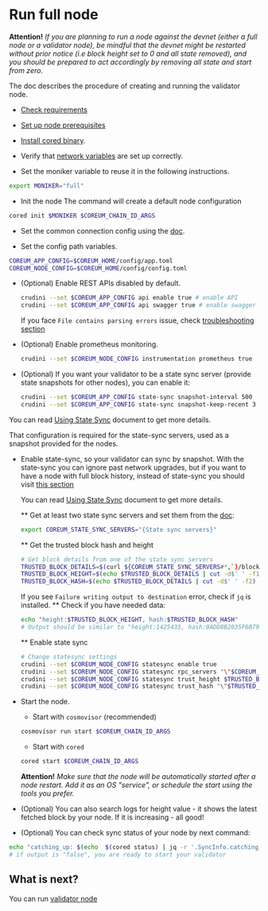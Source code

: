 # Run full node

**Attention!** *If you are planning to run a node against the devnet (either a full node or a validator node), 
be mindful that the devnet might be restarted without prior notice (i.e block height set to 0 and all state removed), 
and you should be prepared to act accordingly by removing all state and start from zero.*

The doc describes the procedure of creating and running the validator node.

* [Check requirements](/docs/become-validator/essentials/system-requirements)

* [Set up node prerequisites](/docs/become-validator/essentials/node-prerequisites)

* [Install cored binary](/docs/become-validator/essentials/install-cored).

* Verify that [network variables](/docs/become-validator/essentials/network-variables) are set up correctly.

* Set the moniker variable to reuse it in the following instructions.
```bash
export MONIKER="full"
```

* Init the node
The command will create a default node configuration
```bash
cored init $MONIKER $COREUM_CHAIN_ID_ARGS
```

* Set the common connection config using the [doc](/docs/become-validator/essentials/connection-config).

* Set the config path variables.

```bash
COREUM_APP_CONFIG=$COREUM_HOME/config/app.toml
COREUM_NODE_CONFIG=$COREUM_HOME/config/config.toml
```

* (Optional) Enable REST APIs disabled by default.
  ```bash
  crudini --set $COREUM_APP_CONFIG api enable true # enable API
  crudini --set $COREUM_APP_CONFIG api swagger true # enable swagger UI for the API
  ```
  If you face `File contains parsing errors`  issue, check [troubleshooting section](/docs/become-validator/troubleshooting)

* (Optional) Enable prometheus monitoring.
  ```bash
  crudini --set $COREUM_NODE_CONFIG instrumentation prometheus true
  ```

* (Optional) If you want your validator to be a state sync server (provide state snapshots for other nodes), you can enable it:
  ```bash
  crudini --set $COREUM_APP_CONFIG state-sync snapshot-interval 500
  crudini --set $COREUM_APP_CONFIG state-sync snapshot-keep-recent 3
  ```
 You can read <a href="https://docs.tendermint.com/v0.34/tendermint-core/state-sync.html" target="_blank" rel="noopener noreferrer" className="text-[#24D494] font-bold">Using State Sync</a> document to get more details.

  That configuration is required for the state-sync servers, used as a snapshot provided for the nodes.

* Enable state-sync, so your validator can sync by snapshot. 
  With the state-sync you can ignore past network upgrades, but if you want to have a node with full block history, 
  instead of state-sync you should visit <a href="/docs/become-validator/upgrades/history" target="_blank" rel="noopener noreferrer" className="text-[#24D494] font-bold">this section</a>

  You can read <a href="https://docs.tendermint.com/v0.34/tendermint-core/state-sync.html" target="_blank" rel="noopener noreferrer" className="text-[#24D494] font-bold">Using State Sync</a> document to get more details.

  ** Get at least two state sync servers and set them from the [doc](/docs/become-validator/essentials/network-variables):
  ```bash
  export COREUM_STATE_SYNC_SERVERS="{State sync servers}" 
  ```

  ** Get the trusted block hash and height

  ```bash
  # Get block details from one of the state sync servers
  TRUSTED_BLOCK_DETAILS=$(curl ${COREUM_STATE_SYNC_SERVERS#*,`}/block | jq -r '.result.block.header.height + "\n" + .result.block_id.hash')
  TRUSTED_BLOCK_HEIGHT=$(echo $TRUSTED_BLOCK_DETAILS | cut -d$' ' -f1)
  TRUSTED_BLOCK_HASH=$(echo $TRUSTED_BLOCK_DETAILS | cut -d$' ' -f2)
  ```
  If you see `Failure writing output to destination` error, check if `jq` is installed.
** Check if you have needed data:
  ```bash
  echo "height:$TRUSTED_BLOCK_HEIGHT, hash:$TRUSTED_BLOCK_HASH"
  # Output should be similar to "height:1425435, hash:9ADD8B2035F6B79F58B75D6F66A4B9B148787204553344295C7117417AEB856C"
  ```

  **  Enable state sync
  ```bash
  # Change statesync settings
  crudini --set $COREUM_NODE_CONFIG statesync enable true
  crudini --set $COREUM_NODE_CONFIG statesync rpc_servers "\"$COREUM_STATE_SYNC_SERVERS\""
  crudini --set $COREUM_NODE_CONFIG statesync trust_height $TRUSTED_BLOCK_HEIGHT
  crudini --set $COREUM_NODE_CONFIG statesync trust_hash "\"$TRUSTED_BLOCK_HASH\""
  ```

* Start the node.

    * Start with `cosmovisor` (recommended)
  ```bash
  cosmovisor run start $COREUM_CHAIN_ID_ARGS
  ```

    * Start with `cored`
   ```bash
  cored start $COREUM_CHAIN_ID_ARGS
  ```

  **Attention!** *Make sure that the node will be automatically started after a node restart. Add it as
  an OS "service",
  or schedule the start using the tools you prefer.*

* (Optional) You can also search logs for height value - it shows the latest fetched block by your node. If it is increasing - all good!

* (Optional) You can check sync status of your node by next command:
```bash
echo "catching_up: $(echo  $(cored status) | jq -r '.SyncInfo.catching_up')" 
# if output is "false", you are ready to start your validator
``` 

## What is next?

You can run [validator node](/docs/become-validator/validator/run-validator)
